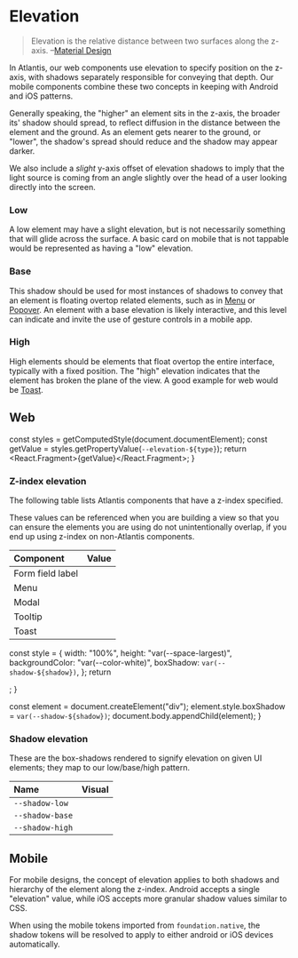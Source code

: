 
<Meta title="Design/Elevations" />

# Elevation

> Elevation is the relative distance between two surfaces along the z-axis.
> –[Material Design](https://material.io/design/environment/elevation.html)

In Atlantis, our web components use elevation to specify position on the z-axis,
with shadows separately responsible for conveying that depth. Our mobile
components combine these two concepts in keeping with Android and iOS patterns.

Generally speaking, the "higher" an element sits in the z-axis, the broader its'
shadow should spread, to reflect diffusion in the distance between the element
and the ground. As an element gets nearer to the ground, or "lower", the
shadow's spread should reduce and the shadow may appear darker.

We also include a _slight_ y-axis offset of elevation shadows to imply that the
light source is coming from an angle slightly over the head of a user looking
directly into the screen.

### Low

<Example of="low" />

A low element may have a slight elevation, but is not necessarily something that
will glide across the surface. A basic card on mobile that is not tappable would
be represented as having a "low" elevation.

### Base

<Example of="base" />

This shadow should be used for most instances of shadows to convey that an
element is floating overtop related elements, such as in
[Menu](../?path=/docs/components-menu--menu) or
[Popover](../?path=/docs/components-popover--popover). An element with a base
elevation is likely interactive, and this level can indicate and invite the use
of gesture controls in a mobile app.

### High

<Example of="high" />

High elements should be elements that float overtop the entire interface,
typically with a fixed position. The "high" elevation indicates that the element
has broken the plane of the view. A good example for web would be
[Toast](../?path=/docs/components-toast--toast).

## Web

  const styles = getComputedStyle(document.documentElement);
  const getValue = styles.getPropertyValue(`--elevation-${type}`);
  return <React.Fragment>{getValue}</React.Fragment>;
}

### Z-index elevation

The following table lists Atlantis components that have a z-index specified.

These values can be referenced when you are building a view so that you can
ensure the elements you are using do not unintentionally overlap, if you end up
using z-index on non-Atlantis components.

| Component        | Value                  |
| :--------------- | :--------------------- |
| Form field label | <Value of="base" />    |
| Menu             | <Value of="menu" />    |
| Modal            | <Value of="modal" />   |
| Tooltip          | <Value of="tooltip" /> |
| Toast            | <Value of="toast" />   |

  const style = {
    width: "100%",
    height: "var(--space-largest)",
    backgroundColor: "var(--color-white)",
    boxShadow: `var(--shadow-${shadow})`,
  };
  return <div style={style} />;
}

  const element = document.createElement("div");
  element.style.boxShadow = `var(--shadow-${shadow})`;
  document.body.appendChild(element);
}

### Shadow elevation

These are the box-shadows rendered to signify elevation on given UI elements;
they map to our low/base/high pattern.

| Name            | Visual                |
| :-------------- | :-------------------- |
| `--shadow-low`  | <Example of="low" />  |
| `--shadow-base` | <Example of="base" /> |
| `--shadow-high` | <Example of="high" /> |

## Mobile

For mobile designs, the concept of elevation applies to both shadows and
hierarchy of the element along the z-index. Android accepts a single "elevation"
value, while iOS accepts more granular shadow values similar to CSS.

When using the mobile tokens imported from `foundation.native`, the shadow
tokens will be resolved to apply to either android or iOS devices automatically.
